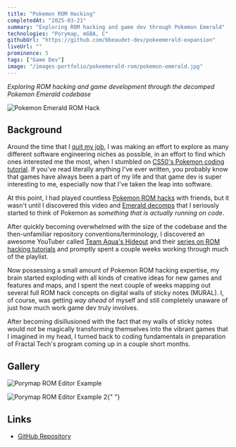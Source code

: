 ```yaml
---
title: "Pokemon ROM Hacking"
completedAt: "2025-03-21"
summary: "Exploring ROM hacking and game dev through Pokemon Emerald"
technologies: "Porymap, mGBA, C"
githubUrl: "https://github.com/bbeaudet-dev/pokeemerald-expansion"
liveUrl: ""
prominence: 5
tags: ["Game Dev"]
image: "/images-portfolio/pokeemerald-rom/pokemon-emerald.jpg"
---
```



_Exploring ROM hacking and game development through the decomped Pokemon Emerald codebase_

<Image
  src="/images-portfolio/pokeemerald-rom/pokemon-emerald.jpg"
  alt="Pokemon Emerald ROM Hack"
  width={400}
  height={300}
  className="rounded-lg my-6"
/>

## Background

Around the time that I [quit my job](/blog/taking-the-leap), I was making an effort to explore as many different software engineering niches as possible, in an effort to find which ones interested me the most, when I stumbled on [CS50's Pokemon coding tutorial](https://www.youtube.com/watch?v=gx_qorHxBpI). If you've read literally anything I've ever written, you probably know that games have always been a part of my life and that game dev is super interesting to me, especially now that I've taken the leap into software.

At this point, I had played countless [Pokemon ROM hacks](https://bulbapedia.bulbagarden.net/wiki/ROM_hack) with friends, but it wasn't until I discovered this video and [Emerald decomps](https://github.com/pret/pokeemerald) that I seriously started to think of Pokemon as _something that is actually running on code_.

After quickly becoming overwhelmed with the size of the codebase and the then-unfamiliar repository conventions/terminology, I discovered an awesome YouTuber called [Team Aqua's Hideout](https://www.youtube.com/@TeamAquasHideout) and their [series on ROM hacking tutorials](https://www.youtube.com/playlist?list=PLLNv9Lq6kDmTIYfN5NvgQRvfOHTOXl0uU) and promptly spent a couple weeks working through much of the playlist.

Now possessing a small amount of Pokemon ROM hacking expertise, my brain started exploding with all kinds of creative ideas for new games and features and maps, and I spent the next couple of weeks mapping out several full ROM hack concepts on digital walls of sticky notes (MURAL). I, of course, was getting _way ahead_ of myself and still completely unaware of just how much work game dev truly involves.

After becoming disillusioned with the fact that my walls of sticky notes would _not_ be magically transforming themselves into the vibrant games that I imagined in my head, I turned back to coding fundamentals in preparation of Fractal Tech's program coming up in a couple short months.

## Gallery

<Image
  src="/images-portfolio/pokeemerald-rom/porymap-example.png"
  alt="Porymap ROM Editor Example"
  width={800}
  height={600}
  className="rounded-lg my-6"
/>

<div className="my-6"></div>

<Image
  src="/images-portfolio/pokeemerald-rom/porymap-example2.png"
  alt="Porymap ROM Editor Example 2"
  width={800}
  height={600}
  className="rounded-lg my-6"
/>{" "}

## Links

- [GitHub Repository](https://github.com/bbeaudet-dev/pokeemerald-expansion)

